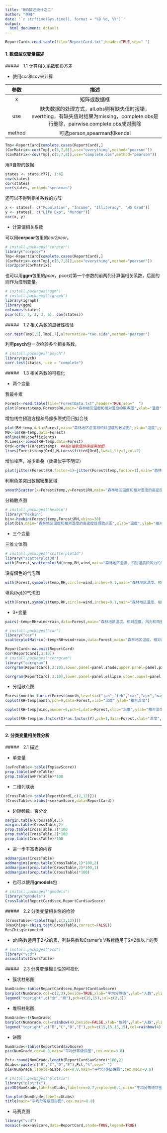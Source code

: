 ```yaml
---
title: "R的描述统计之二"
author: "李峰"
date: '`r strftime(Sys.time(), format = "%B %d, %Y")`'
output:
  html_document: default
---
```




```r
ReportCard<-read.table(file="ReportCard.txt",header=TRUE,sep=" ")
```





####  1. 数值型双变量描述


#####　1.1 计算相关系数和协方差

* 使用*cor*和*cov*来计算


 |  参数  |                           描述                           | 
 |:------:|:---------------------------------------------------------:|
 | x      | 矩阵或数据框 | 
 | use    | 缺失数据的处理方式，all.obs则有缺失值时报错，everthing，有缺失值时结果为missing，complete.obs是行删除，pairwise.complete.obs成对删除| 
 | method | 可选person,spearman和kendal | 


```r
Tmp<-ReportCard[complete.cases(ReportCard),]
(CorMatrix<-cor(Tmp[,c(5,7,8)],use="everything",method="pearson"))
(CovMatrix<-cov(Tmp[,c(5,7,8)],use="complete.obs",method="pearson"))
```

用R自带的数据

```r
states <- state.x77[, 1:6]
cov(states)
cor(states)
cor(states, method="spearman")
```

还可以不得到相关系数的方阵

```r
x <- states[, c("Population", "Income", "Illiteracy", "HS Grad")]
y <- states[, c("Life Exp", "Murder")]
cor(x, y)
```

* 计算偏相关系数

可以用**corpcor**包里的*cor2pcor*。

```r
# install.packages("corpcor")
library("corpcor")
Tmp<-ReportCard[complete.cases(ReportCard),]
(CorMatrix<-cor(Tmp[,c(5,7,8)],use="everything",method="pearson"))
(cor2pcor(CorMatrix))
```

也可以用**ggm**包里的*pcor*，pcor对第一个参数的前两列计算偏相关系数，后面的则作为控制变量。

```r
# install.packages("ggm")
# install.packages("igraph")
library(igraph)
library(ggm)
colnames(states)
pcor(c(1, 5, 2, 3, 6), cov(states))
```


#####　1.2 相关系数的显著性检验


```r
cor.test(Tmp[,5],Tmp[,7],alternative="two.side",method="pearson")
```

利用**psych**包一次检验多个相关系数。

```r
# install.packages("psych")
library(psych)
corr.test(states, use = "complete")
```


#####　1.3 相关系数的可视化

* 两个变量

我最朴素

```r
Forest<-read.table(file="ForestData.txt",header=TRUE,sep="	")
plot(Forest$temp,Forest$RH,main="森林地区温度和相对湿度的散点图",xlab="温度",ylab="相对湿度",cex.main=0.8,cex.lab=0.8)

```

增加线性预测方程和局部多项式回归拟合线

```r
plot(RH~temp,data=Forest,main="森林地区温度和相对湿度的散点图",xlab="温度",ylab="相对湿度",cex.main=0.8,cex.lab=0.8)
M0<-lm(RH~temp,data=Forest)    
abline(M0$coefficients)
M.Loess<-loess(RH~temp,data=Forest)
Ord<-order(Forest$temp)  ##按x轴取值排序后再绘图
lines(Forest$temp[Ord],M.Loess$fitted[Ord],lwd=1,lty=1,col=2)
```

增加噪声，减少重叠（效果似乎不明显）

```r
plot(jitter(Forest$RH,factor=1)~jitter(Forest$temp,factor=1),main="森林地区温度和相对湿度的高密度处理散点图",xlab="温度",ylab="相对湿度",cex.main=0.8,cex.lab=0.8)
```

利用色差突出数据密集区域

```r
smoothScatter(x=Forest$temp,y=Forest$RH,main="森林地区温度和相对湿度的高密度处理散点图",xlab="温度",ylab="相对湿度",cex.main=0.8,cex.lab=0.8)
```


分箱散点图
```r
# install.packages("hexbin")
library("hexbin")
bin<-hexbin(Forest$temp,Forest$RH,xbins=30)
plot(bin,main="森林地区温度和相对湿度的高密度处理散点图",xlab="温度",ylab="相对湿度")

```



* 三个变量

三维立体图

```r
# install.packages("scatterplot3d")
library("scatterplot3d")
with(Forest,scatterplot3d(temp,RH,wind,main="森林地区温度、相对湿度和风力的三维散点图",xlab="温度",ylab="相对湿度",zlab="风力",cex.main=0.7,cex.lab=0.7,cex.axis=0.7))

```

没有填色的气泡图

```r
with(Forest,symbols(temp,RH,circle=wind,inches=0.1,main="森林地区温度、相对湿度和风力的汽泡图",xlab="温度",ylab="相对湿度",cex.main=0.7,cex.lab=0.7,cex.axis=0.7))
```


填色(*bg*)的气泡图
```r
with(Forest,symbols(temp,RH,circle=wind,inches=0.1,main="森林地区温度、相对湿度和风力的汽泡图",xlab="温度",ylab="相对湿度",cex.main=0.7,cex.lab=0.7,cex.axis=0.7,fg="white",bg="darkorange2"))
```



* 3+变量

```r
pairs(~temp+RH+wind+rain,data=Forest,main="森林地区温度、相对湿度、风力和雨量的矩阵散点图")
```



```r
# install.packages("car")
library("car")
scatterplotMatrix(~temp+RH+wind+rain,data=Forest,main="森林地区温度、相对湿度、风力和雨量的矩阵散点图",smoother=2,spread=FALSE)

```


```r
ReportCard<-na.omit(ReportCard)
cor(ReportCard[,3:10])
# install.packages("corrgram")
library("corrgram")
corrgram(ReportCard[,3:10],lower.panel=panel.shade,upper.panel=panel.pie,text.panel=panel.txt,main="成绩的相关系数图")
```

```r
corrgram(ReportCard[,3:10],lower.panel=panel.ellipse,upper.panel=panel.pts,diag.panel=panel.minmax,main="成绩的相关系数图")
```


* 分组散点图

```r
Forest$month<-factor(Forest$month,levels=c("jan","feb","mar","apr","may","jun","jul","aug","sep","oct","nov","dec"))
coplot(RH~temp|month,pch=9,data=Forest,xlab="温度",ylab="相对湿度")
```


```r
coplot(RH~temp|wind,number=6,pch=1,data=Forest,xlab="温度",ylab="相对湿度")
```

```r
coplot(RH~temp|as.factor(X)*as.factor(Y),pch=1,data=Forest,xlab="温度",ylab="相对湿度")
```




---


####  2. 分类变量相关性分析


#####　2.1 描述


* 单变量

```r
(avFreTable<-table(Tmp$avScore))
prop.table(avFreTable)
prop.table(avFreTable)*100
```



* 二维列联表

```r
(CrossTable<-table(ReportCard[,c(2,12)]))
(CrossTable<-xtabs(~sex+avScore,data=ReportCard))
```

* 边际频数、百分比

```r
margin.table(CrossTable,1)
margin.table(CrossTable,2)
prop.table(CrossTable,1)*100
prop.table(CrossTable,2)*100
prop.table(CrossTable)*100
```

* 进一步丰富表的内容

```r
addmargins(CrossTable)
addmargins(prop.table(CrossTable,1)*100,2)
addmargins(prop.table(CrossTable,2)*100,1)
addmargins(prop.table(CrossTable)*100)
```

* 也可以使用**gmodels**包

```r
# install.packages("gmodels")
library("gmodels")
CrossTable(ReportCard$sex,ReportCard$avScore)
```




#####　2.2 分类变量相关性的检验


```r
(CrossTable<-table(Tmp[,c(2,12)]))
(ResChisq<-chisq.test(CrossTable,correct=FALSE))
ResChisq$expected
```

* phi系数适用于2×2的表，列联系数和Cramer's V系数适用于2×2维以上的表

```r
# install.packages("vcd")
library("vcd")
assocstats(CrossTable)
```


#####　2.3 分类变量相关性的可视化


* 簇状柱形图

```r
NumGrade<-table(ReportCard$sex,ReportCard$avScore)
barplot(NumGrade,col=c(2,3),beside=TRUE,xlab="平均分等级",ylab="人数",ylim=c(0,15),names.arg=c("良","中","及格","不及格"))
legend("topright",c("女","男"),pch=c(15,15),col=c(2,3))
```


* 堆积柱形图

```r
NumGrade<-t(NumGrade)
barplot(NumGrade,col=rainbow(4),beside=FALSE,xlab="性别",ylab="人数",ylim=c(0,30),names.arg=c("女生","男生"))
legend("topright",c("B","C","D","E"),pch=c(15,15,15,15),col=rainbow(4),horiz=TRUE,cex=0.8)
```



* 饼图

```r
NumGrade<-table(ReportCard$avScore)
pie(NumGrade,cex=0.8,main="平均分等级饼图",cex.main=0.8)
```



```r
Pct<-round(NumGrade/length(ReportCard$avScore)*100,2)
GLabs<-paste(c("B","C","D","E"),Pct,"%",sep=" ")
pie(NumGrade,labels=GLabs,cex=0.8,main="平均分等级饼图",cex.main=0.8)
```


```r
# install.packages("plotrix")
library("plotrix")
pie3D(NumGrade,labels=GLabs,labelcex=0.7,explode=0.1,main="平均分等级饼图",cex.main=0.8)

```



```r
fan.plot(NumGrade,labels=GLabs)
title(main="平均分等级扇形图",cex.main=0.8)
```


* 马赛克图

```r
library("vcd")
mosaic(~sex+avScore,data=ReportCard,shade=TRUE,legend=TRUE)
```


